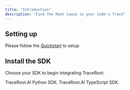 ```yaml
---
title: "Introduction"
description: "Find the Root Cause in your Code's Trace"
---
```


## Setting up

Please follow the [Quickstart](https://docs.traceroot.ai/quickstart) to setup

## Install the SDK

Choose your SDK to begin integrating TraceRoot:

<CardGroup cols={2}>
  <Card title="Install Python SDK" icon="python" href="/sdk/python">
    TraceRoot.AI Python SDK.
  </Card>
  <Card title="Install TypeScript SDK" icon="js" href="/sdk/typescript">
    TraceRoot.AI TypeScript SDK.
  </Card>
</CardGroup>
